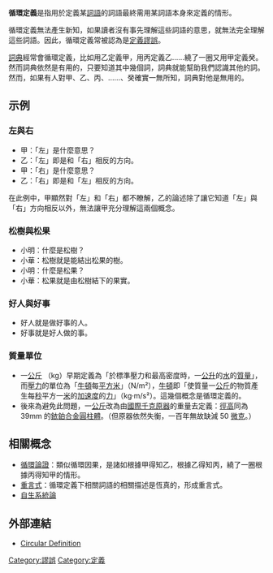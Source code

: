 '''循環定義'''是指用於定義某[[詞語|詞語]]的詞語最終需用某詞語本身來定義的情形。

循環定義無法產生新知，如果讀者沒有事先理解這些詞語的意思，就無法完全理解這些詞語。因此，循環定義常被認為是[[定義謬誤|定義謬誤]]。

[[詞典|詞典]]經常會循環定義，比如用乙定義甲，用丙定義乙……繞了一圈又用甲定義癸。然而詞典依然是有用的，只要知道其中幾個詞，詞典就能幫助我們認識其他的詞。然而，如果有人對甲、乙、丙、……、癸確實一無所知，詞典對他是無用的。

== 示例 ==
=== 左與右 ===
{{exampleH}}
* 甲：「左」是什麼意思？
* 乙：「左」即是和「右」相反的方向。
* 甲：「右」是什麼意思？
* 乙：「右」即是和「左」相反的方向。
{{exampleF}}

在此例中，甲顯然對「左」和「右」都不瞭解，乙的論述除了讓它知道「左」與「右」方向相反以外，無法讓甲充分理解這兩個概念。

=== 松樹與松果 ===
{{exampleH}}
* 小明：什麼是松樹？
* 小華：松樹就是能結出松果的樹。
* 小明：什麼是松果？
* 小華：松果就是由松樹結下的果實。
{{exampleF}}

=== 好人與好事 ===
{{exampleH}}
* 好人就是做好事的人。
* 好事就是好人做的事。
{{exampleF}}

=== 質量單位 ===
* 一[[公斤|公斤]] （kg）早期定義為「於標準壓力和最高密度時，一[[公升|公升]]的[[水|水]]的[[質量|質量]]」，而[[壓力|壓力]]的單位為「[[牛頓_(單位)|牛頓]]每[[平方米|平方米]]」（N/m²），[[牛頓_(單位)|牛頓]]即「使質量一[[公斤|公斤]]的物質產生每[[秒|秒]]平方一[[米_(單位)|米]]的[[加速度|加速度]]的[[力|力]]」（kg·m/s²）。這幾個概念是循環定義的。
* 後來為避免此問題，一[[公斤|公斤]]改為由[[國際千克原器|國際千克原器]]的重量去定義：[[直徑|徑]][[高度|高]]同為 39mm 的[[銥|銥]][[鉑|鉑]][[合金|合金]][[圓柱體|圓柱體]]。（但原器依然失衡，一百年無故缺減 50 [[微克|微克]]。）

== 相關概念 ==
* [[循環論證|循環論證]]：類似循環因果，是諸如根據甲得知乙，根據乙得知丙，繞了一圈根據丙得知甲的情形。
* [[重言式|重言式]]：循環定義下相關詞語的相關描述是恆真的，形成重言式。
* [[自生系統論|自生系統論]]

== 外部連結 ==
* {{en}}[https://www.logicallyfallacious.com/logicalfallacies/Circular-Definition Circular Definition]{{Wayback|url=https://www.logicallyfallacious.com/logicalfallacies/Circular-Definition|date=20210909193330}}

{{批判性思考}}

[[Category:謬誤|Category:謬誤]]
[[Category:定義|Category:定義]]